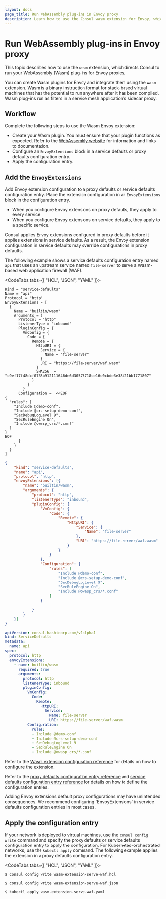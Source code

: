 ```yaml
---
layout: docs
page_title: Run WebAssembly plug-ins in Envoy proxy
description: Learn how to use the Consul wasm extension for Envoy, which directs Consul to run your WebAssembly (Wasm) plugins for Envoy proxies in your service mesh.
---
```



# Run WebAssembly plug-ins in Envoy proxy     

This topic describes how to use the `wasm` extension, which directs Consul to run your WebAssembly (Wasm) plug-ins for Envoy proxies.

You can create Wasm plugins for Envoy and integrate them using the `wasm` extension. Wasm is a binary instruction format for stack-based virtual machines that has the potential to run anywhere after it has been compiled. Wasm plug-ins run as filters in a service mesh application's sidecar proxy.

## Workflow

Complete the following steps to use the Wasm Envoy extension:

- Create your Wasm plugin. You must ensure that your plugin functions as expected. Refer to the [WebAssembly website](https://webassembly.org/) for information and links to documentation.
- Configure an `EnvoyExtensions` block in a service defaults or proxy defaults configuration entry. 
- Apply the configuration entry.

## Add the `EnvoyExtensions`

Add Envoy extension configuration to a proxy defaults or service defaults configuration entry. Place the extension configuration in an `EnvoyExtensions` block in the configuration entry.

- When you configure Envoy extensions on proxy defaults, they apply to every service.
- When you configure Envoy extensions on service defaults, they apply to a specific service.

Consul applies Envoy extensions configured in proxy defaults before it applies extensions in service defaults. As a result, the Envoy extension configuration in service defaults may override configurations in proxy defaults.

The following example shows a service defaults configuration entry named `api` that uses an upstream service named `file-server` to serve a Wasm-based web application firewall (WAF). 

<CodeTabs tabs={[ "HCL", "JSON", "YAML" ]}>
<CodeBlockConfig filename="wasm-extension-serve-waf.hcl">

```hcl
Kind = "service-defaults"
Name = "api"
Protocol = "http"
EnvoyExtensions = [
  {
    Name = "builtin/wasm"
    Arguments = {
      Protocol = "http"
      ListenerType = "inbound"
      PluginConfig = {
        VmConfig = {
          Code = {
            Remote = {
              HttpURI = {
                Service = {
                  Name = "file-server"
                }
                URI = "https://file-server/waf.wasm"
              }
              SHA256  = "c9ef17f48dcf0738b912111646de6d30575718ce16c0cbde3e38b21bb1771807"
            }
          }
        }
      Configuration =  <<EOF
{
  "rules": [
    "Include @demo-conf",
    "Include @crs-setup-demo-conf",
    "SecDebugLogLevel 9",
    "SecRuleEngine On",
    "Include @owasp_crs/*.conf"
  ]
}
EOF
      }
    }
  }
]
```
</CodeBlockConfig>
<CodeBlockConfig filename="wasm-extension-serve-waf.json">

```json
{
	"kind": "service-defaults",
	"name": "api",
	"protocol": "http",
	"envoyExtensions": [{
		"name": "builtin/wasm",
		"arguments": {
			"protocol": "http",
			"listenerType": "inbound",
			"pluginConfig": {
				"VmConfig": {
					"Code": {
						"Remote": {
							"HttpURI": {
								"Service": {
									"Name": "file-server"
								},
								"URI": "https://file-server/waf.wasm"
							}
						}
					}
				},
				"Configuration": {
					"rules": [
						"Include @demo-conf",
						"Include @crs-setup-demo-conf",
						"SecDebugLogLevel 9",
						"SecRuleEngine On",
						"Include @owasp_crs/*.conf"
					]
				}

			}
		}
	}]
}
```

</CodeBlockConfig>
<CodeBlockConfig filename="wasm-extension-serve-waf.yaml">

```yaml
apiVersion: consul.hashicorp.com/v1alpha1
kind: ServiceDefaults
metadata:
  name: api
spec:
  protocol: http
  envoyExtensions:
    - name: builtin/wasm
      required: true
      arguments:
        protocol: http
        listenerType: inbound
        pluginConfig:
          VmConfig:
            Code:
              Remote:
                HttpURI:
                  Service:
                    Name: file-server
                    URI: https://file-server/waf.wasm
          Configuration:
            rules:
            - Include @demo-conf
            - Include @crs-setup-demo-conf
            - SecDebugLogLevel 9
            - SecRuleEngine On
            - Include @owasp_crs/*.conf
```

</CodeBlockConfig>
</CodeTabs>

Refer to the [Wasm extension configuration reference](/consul/docs/reference/proxy/envoy-extensions/configuration/wasm) for details on how to configure the extension. 

Refer to the [proxy defaults configuration entry reference](/consul/docs/reference/config-entry/proxy-defaults) and [service defaults configuration entry reference](/consul/docs/reference/config-entry/service-defaults) for details on how to define the configuration entries. 

<Warning>
  Adding Envoy extensions default proxy configurations may have unintended consequences. We recommend configuring `EnvoyExtensions` in service defaults configuration entries in most cases.
</Warning>

## Apply the configuration entry

If your network is deployed to virtual machines, use the `consul config write` command and specify the proxy defaults or service defaults configuration entry to apply the configuration. For Kubernetes-orchestrated networks, use the `kubectl apply` command. The following example applies the extension in a proxy defaults configuration entry.

<CodeTabs tabs={[ "HCL", "JSON", "YAML" ]}>

```shell-session
$ consul config write wasm-extension-serve-waf.hcl
```

```shell-session
$ consul config write wasm-extension-serve-waf.json
```

```shell-session
$ kubectl apply wasm-extension-serve-waf.yaml
```

</CodeTabs>
